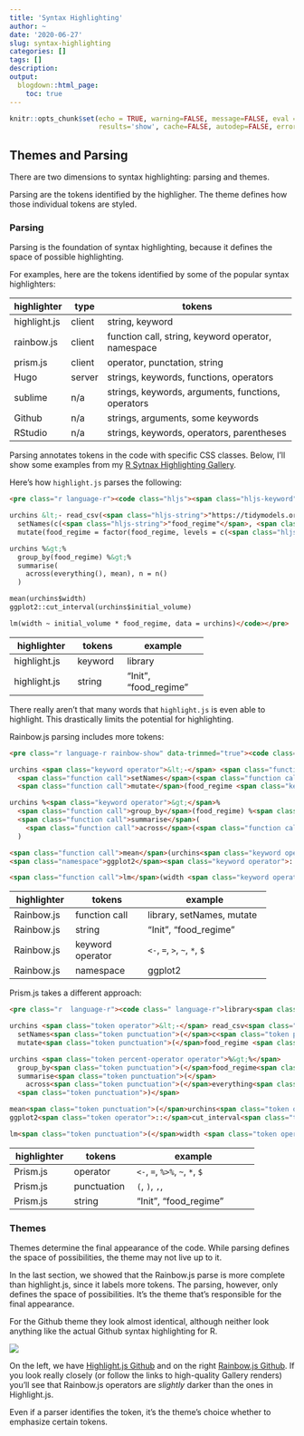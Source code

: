 ```yaml
---
title: 'Syntax Highlighting'
author: ~
date: '2020-06-27'
slug: syntax-highlighting
categories: []
tags: []
description:
output:
  blogdown::html_page:
    toc: true
---
```


```r
knitr::opts_chunk$set(echo = TRUE, warning=FALSE, message=FALSE, eval = FALSE,
                      results='show', cache=FALSE, autodep=FALSE, error = TRUE)
```

## Themes and Parsing

There are two dimensions to syntax highlighting: parsing and themes.

Parsing are the tokens identified by the highligher. The theme defines
how those individual tokens are styled.

### Parsing

Parsing is the foundation of syntax highlighting, because it defines the space
of possible highlighting.

For examples,
here are the tokens identified by some of the popular syntax highlighters:

+--------------+--------+----------------------------------------------------+
| highlighter  |  type  | tokens                                             |
+==============+========+====================================================+
| highlight.js | client | string,                                            |
|              |        | keyword                                            |
+--------------+--------+----------------------------------------------------+
| rainbow.js   | client | function call, string, keyword operator, namespace |
+--------------+--------+----------------------------------------------------+
| prism.js     | client | operator, punctation, string                       |
+--------------+--------+----------------------------------------------------+
| Hugo         | server | strings,                                           |
|              |        | keywords,                                          |
|              |        | functions,                                         |
|              |        | operators                                          |
+--------------+--------+----------------------------------------------------+
| sublime      | n/a    | strings,                                           |
|              |        | keywords,                                          |
|              |        | arguments,                                         |
|              |        | functions,                                         |
|              |        | operators                                          |
|              |        |                                                    |
+--------------+--------+----------------------------------------------------+
| Github       | n/a    | strings,                                           |
|              |        | arguments,                                         |
|              |        | some keywords                                      |
+--------------+--------+----------------------------------------------------+
| RStudio      | n/a    | strings,                                           |
|              |        | keywords,                                          |
|              |        | operators,                                         |
|              |        | parentheses                                        |
+--------------+--------+----------------------------------------------------+

Parsing annotates tokens in the code with specific CSS classes. Below,
I'll show some examples from my [R Sytnax Highlighting Gallery](/projects/r-syntax-highlighting-gallery).

Here's how `highlight.js` parses the following:

```html
<pre class="r language-r"><code class="hljs"><span class="hljs-keyword">library</span>(tidyverse)

urchins &lt;- read_csv(<span class="hljs-string">"https://tidymodels.org/start/models/urchins.csv"</span>) %&gt;%
  setNames(c(<span class="hljs-string">"food_regime"</span>, <span class="hljs-string">"initial_volume"</span>, <span class="hljs-string">"width"</span>)) %&gt;%
  mutate(food_regime = factor(food_regime, levels = c(<span class="hljs-string">"Init"</span>, <span class="hljs-string">"Low"</span>, <span class="hljs-string">"High"</span>)))

urchins %&gt;%
  group_by(food_regime) %&gt;%
  summarise(
    across(everything(), mean), n = n()
  )

mean(urchins$width)
ggplot2::cut_interval(urchins$initial_volume)

lm(width ~ initial_volume * food_regime, data = urchins)</code></pre>
```

+--------------+---------+-----------------------+
| highlighter  |  tokens |example                |
+==============+=========+=======================+
| highlight.js | keyword | library               |
+--------------+---------+-----------------------+
| highlight.js | string  | "Init", "food_regime" |
+--------------+---------+-----------------------+

There really aren't that many words that `highlight.js` is even able to
highlight. This drastically limits the potential for highlighting.


Rainbow.js parsing includes more tokens:
```html
<pre class="r language-r rainbow-show" data-trimmed="true"><code class="rainbow rainbow-show"><span class="function call">library</span>(tidyverse)

urchins <span class="keyword operator">&lt;-</span> <span class="function call">read_csv</span>(<span class="string">"https://tidymodels.org/start/models/urchins.csv"</span>) %<span class="keyword operator">&gt;</span>%
  <span class="function call">setNames</span>(<span class="function call">c</span>(<span class="string">"food_regime"</span>, <span class="string">"initial_volume"</span>, <span class="string">"width"</span>)) %<span class="keyword operator">&gt;</span>%
  <span class="function call">mutate</span>(food_regime <span class="keyword operator">=</span> <span class="function call">factor</span>(food_regime, levels <span class="keyword operator">=</span> <span class="function call">c</span>(<span class="string">"Init"</span>, <span class="string">"Low"</span>, <span class="string">"High"</span>)))

urchins %<span class="keyword operator">&gt;</span>%
  <span class="function call">group_by</span>(food_regime) %<span class="keyword operator">&gt;</span>%
  <span class="function call">summarise</span>(
    <span class="function call">across</span>(<span class="function call">everything</span>(), mean), n <span class="keyword operator">=</span> <span class="function call">n</span>()
  )

<span class="function call">mean</span>(urchins<span class="keyword operator">$</span>width)
<span class="namespace">ggplot2</span><span class="keyword operator">::</span><span class="function call">cut_interval</span>(urchins<span class="keyword operator">$</span>initial_volume)

<span class="function call">lm</span>(width <span class="keyword operator">~</span> initial_volume <span class="keyword operator">*</span> food_regime, data <span class="keyword operator">=</span> urchins)</code><div class="preloader"><div></div><div></div><div></div><div></div><div></div><div></div><div></div></div></pre>```
```

+-------------+------------------+-------------------------------+
| highlighter |tokens            |example                        |
+=============+==================+===============================+
| Rainbow.js  | function call    | library, setNames, mutate     |
+-------------+------------------+-------------------------------+
| Rainbow.js  | string           | "Init", "food_regime"         |
+-------------+------------------+-------------------------------+
| Rainbow.js  | keyword operator | `<-`, `=`, `>`, `~`, `*`, `$` |
+-------------+------------------+-------------------------------+
| Rainbow.js  | namespace        | ggplot2                       |
+-------------+------------------+-------------------------------+

Prism.js takes a different approach:

```html
<pre class="r  language-r"><code class=" language-r">library<span class="token punctuation">(</span>tidyverse<span class="token punctuation">)</span>

urchins <span class="token operator">&lt;-</span> read_csv<span class="token punctuation">(</span><span class="token string">"https://tidymodels.org/start/models/urchins.csv"</span><span class="token punctuation">)</span> <span class="token percent-operator operator">%&gt;%</span>
  setNames<span class="token punctuation">(</span>c<span class="token punctuation">(</span><span class="token string">"food_regime"</span><span class="token punctuation">,</span> <span class="token string">"initial_volume"</span><span class="token punctuation">,</span> <span class="token string">"width"</span><span class="token punctuation">)</span><span class="token punctuation">)</span> <span class="token percent-operator operator">%&gt;%</span>
  mutate<span class="token punctuation">(</span>food_regime <span class="token operator">=</span> factor<span class="token punctuation">(</span>food_regime<span class="token punctuation">,</span> levels <span class="token operator">=</span> c<span class="token punctuation">(</span><span class="token string">"Init"</span><span class="token punctuation">,</span> <span class="token string">"Low"</span><span class="token punctuation">,</span> <span class="token string">"High"</span><span class="token punctuation">)</span><span class="token punctuation">)</span><span class="token punctuation">)</span>

urchins <span class="token percent-operator operator">%&gt;%</span>
  group_by<span class="token punctuation">(</span>food_regime<span class="token punctuation">)</span> <span class="token percent-operator operator">%&gt;%</span>
  summarise<span class="token punctuation">(</span>
    across<span class="token punctuation">(</span>everything<span class="token punctuation">(</span><span class="token punctuation">)</span><span class="token punctuation">,</span> mean<span class="token punctuation">)</span><span class="token punctuation">,</span> n <span class="token operator">=</span> n<span class="token punctuation">(</span><span class="token punctuation">)</span>
  <span class="token punctuation">)</span>

mean<span class="token punctuation">(</span>urchins<span class="token operator">$</span>width<span class="token punctuation">)</span>
ggplot2<span class="token operator">::</span>cut_interval<span class="token punctuation">(</span>urchins<span class="token operator">$</span>initial_volume<span class="token punctuation">)</span>

lm<span class="token punctuation">(</span>width <span class="token operator">~</span> initial_volume <span class="token operator">*</span> food_regime<span class="token punctuation">,</span> data <span class="token operator">=</span> urchins<span class="token punctuation">)</span></code></pre>
```

+-------------+-------------+---------------------------------+
| highlighter |    tokens   |example                          |
+=============+=============+=================================+
| Prism.js    | operator    | `<-`, `=`, `%>%`, `~`, `*`, `$` |
+-------------+-------------+---------------------------------+
| Prism.js    | punctuation | `(`, `)`, `,`,                  |
+-------------+-------------+---------------------------------+
| Prism.js    | string      | "Init", "food_regime"           |
+-------------+-------------+---------------------------------+

### Themes

Themes determine the final appearance of the code. While parsing defines
the space of possibilities, the theme may not live up to it.

In the last section, we showed that the Rainbow.js parse is more complete
than highlight.js, since it labels more tokens. The parsing, however,
only defines the space of possibilities. It's the theme that's responsible
for the final appearance.

For the Github theme they look almost identical, although neither look anything
like the actual Github syntax highlighting for R.

![](highlightjs-rainbowjs.svg)

On the left, we have [Highlight.js Github](/projects/r-syntax-highlighting-gallery/highlight.js-github/)
and on the right [Rainbow.js Github](/projects/r-syntax-highlighting-gallery/rainbow-github/).
If you look really closely (or follow the links to high-quality Gallery renders)
you'll see that Rainbow.js operators are _slightly_ darker than the ones in
Highlight.js.

Even if a parser identifies the token, it's the theme's choice whether to
emphasize certain tokens.
